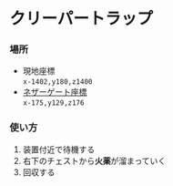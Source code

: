 # クリーパートラップ

### 場所  
- 現地座標  
`x-1402,y180,z1400`  
- [ネザーゲート座標](../world/nether-portal)  
`x-175,y129,z176`

### 使い方
1. 装置付近で待機する
2. 右下のチェストから**火薬**が溜まっていく
3. 回収する
